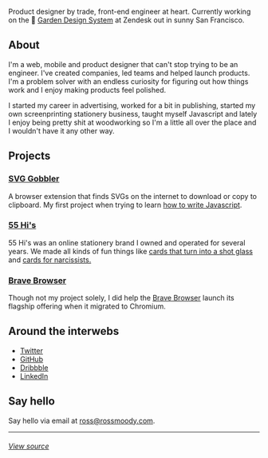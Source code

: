 
<Hand />
<ThemeSwitch />
<Intro />

Product designer by trade, front-end engineer at heart. Currently working on the 🌱 [Garden Design System](https://garden.zendesk.com/) at Zendesk out in sunny San Francisco.

## About

I'm a web, mobile and product designer that can't stop trying to be an engineer. I've created companies, led teams and helped launch products. I'm a problem solver with an endless curiosity for figuring out how things work and I enjoy making products feel polished.

I started my career in advertising, worked for a bit in publishing, started my own screenprinting stationery business, taught myself Javascript and lately I enjoy being pretty shit at woodworking so I'm a little all over the place and I wouldn't have it any other way.

## Projects

### [SVG Gobbler](https://chrome.google.com/webstore/detail/svg-gobbler/mpbmflcodadhgafbbakjeahpandgcbch)

A browser extension that finds SVGs on the internet to download or copy to clipboard. My first project when trying to learn [how to write Javascript](https://github.com/rossmoody/svg-gobbler).

### [55 Hi's](https://www.55his.com)

55 Hi's was an online stationery brand I owned and operated for several years. We made all kinds of fun things like [cards that turn into a shot glass](https://www.55his.com/collections/best-seller/products/shot-glass-card) and [cards for narcissists.](https://www.55his.com/collections/best-seller/products/narcissist-b-day)

### [Brave Browser](https://www.brave.com)

Though not my project solely, I did help the [Brave Browser](https://www.brave.com) launch its flagship offering when it migrated to Chromium.

## Around the interwebs

- [Twitter](https://twitter.com/_rossmoody)
- [GitHub](https://github.com/rossmoody)
- [Dribbble](https://dribbble.com/_rossmoody)
- [LinkedIn](https://linkedin.com/in/moodyrooster)

## Say hello

Say hello via email at [ross@rossmoody.com](mailto:fiftyfivehis@gmail.com).

---

###### [View source](https://github.com/rossmoody/rossmoody.com)
